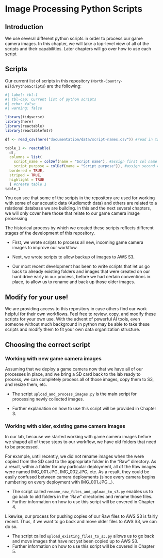 # Image Processing Python Scripts

## Introduction

We use several different python scripts in order to process our game camera images. In this chapter, we will take a top-level view of all of the scripts and their capabilities. Later chapters will go over how to use each script

## Scripts

Our current list of scripts in this repository (`North-Country-Wild/PythonScripts`) are the following:

```r
#| label: tbl-1
#| tbl-cap: Current list of python scripts
#| echo: false
#| warning: false

library(tidyverse)
library(here)
library(reactable)
library(reactablefmtr)

df <- read_csv(here("documentation/data/script-names.csv")) #read in table of script names

table_1 <- reactable(
  df,
  columns = list(
    script_name = colDef(name = "Script name"), #assign first col name
    script_purpose = colDef(name = "Script purpose")), #assign second col name
  bordered = TRUE,
  striped = TRUE,
  highlight = TRUE
  ) #create table 1
table_1
```

You can see that some of the scripts in the repository are used for working with some of our acoustic data (Audiomoth data) and others are related to a relational database we are building. In this and the next several chapters, we will only cover here those that relate to our game camera image processing.

The historical process by which we created these scripts reflects different stages of the development of this repository.

-   First, we wrote scripts to process all new, incoming game camera images to improve our workflow.

-   Next, we wrote scripts to allow backup of images to AWS S3.

-   Our most recent development has been to write scripts that let us go back to already existing folders and images that were created on our hard drive early in our process, before we had certain conventions in place, to allow us to rename and back up those older images.


::: callout-tip
## Modify for your use!

We are providing access to this repository in case others find our work helpful for their own workflows. Feel free to review, copy, and modify these scripts for your own use. With the advent of powerful AI tools, even someone without much background in python may be able to take these scripts and modify them to fit your own data organization structure.
:::
## Choosing the correct script

### Working with new game camera images

Assuming that we deploy a game camera now that we have all of our processes in place, and we bring a SD card back to the lab ready to process, we can completely process all of those images, copy them to S3, and resize them, etc. 

- The script `upload_and_process_images.py` is the main script for processing newly collected images.

- Further explanation on how to use this script will be provided in Chapter 3.


### Working with older, existing game camera images
In our lab, because we started working with game camera images before we shaped all of these steps to our workflow, we have old folders that need to be processed. 

For example, until recently, we did not rename images when the were copied from the SD card to the appropriate folder in the "Raw" directory. As a result, within a folder for any particular deployment, all of the Raw images were named IMG_001.JPG, IMG_002.JPG, etc. As a result, they could be easily confused between camera deployments (since every camera begins numbering on every deployment with IMG_001.JPG...). 

- The script called `rename_raw_files_and_upload_to_s3.py` enables us to go back to old folders in the "Raw" directories and rename those files.
- Further information on how to use this script will be covered in Chapter 4.

Likewise, our process for pushing copies of our Raw files to AWS S3 is fairly recent. Thus, if we want to go back and move older files to AWS S3, we can do so.

- The script called `upload_existing_files_to_s3.py` allows us to go back and move images that have not yet been copied up to AWS S3.
- Further information on how to use this script will be covered in Chapter 5.


